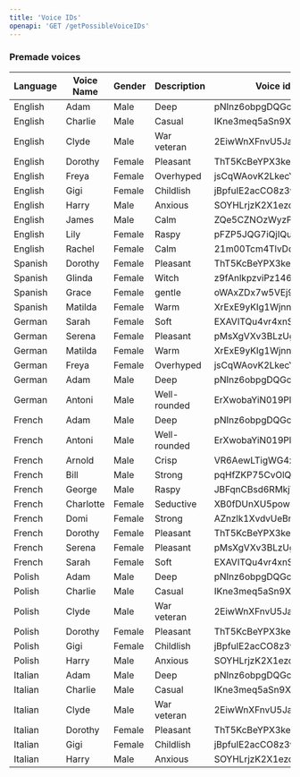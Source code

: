 ```yaml
---
title: 'Voice IDs'
openapi: 'GET /getPossibleVoiceIDs'
---
```


### Premade voices
| Language | Voice Name  | Gender | Description  | Voice id| 
|----------|------------|----------|--------|-------------------|
|English|	Adam | 	Male |	Deep | pNInz6obpgDQGcFmaJgB|
|English|	Charlie | 	Male |	Casual | IKne3meq5aSn9XLyUdCD|
|English|	Clyde | 	Male |	War veteran | 	 2EiwWnXFnvU5JabPnv8n|
|English|	Dorothy | 	Female |	Pleasant | ThT5KcBeYPX3keUQqHPh|
|English|	Freya | 	Female |	Overhyped |	 jsCqWAovK2LkecY7zXl4|
|English|	Gigi | 	Female |	Childlish | jBpfuIE2acCO8z3wKNLl|
|English|	Harry | 	Male |	Anxious |	 SOYHLrjzK2X1ezoPC6cr|
|English|	James | 	Male |	Calm | ZQe5CZNOzWyzPSCn5a3c|
|English|	Lily | 	Female |	Raspy | pFZP5JQG7iQjIQuC4Bku|
|English|	Rachel | 	Female |	Calm | 21m00Tcm4TlvDq8ikWAM|
|Spanish|	Dorothy | 	Female |	Pleasant | ThT5KcBeYPX3keUQqHPh|
|Spanish|	Glinda | 	Female |	Witch |	 z9fAnlkpzviPz146aGWa|
|Spanish|	Grace | 	Female |	gentle | oWAxZDx7w5VEj9dCyTzz|
|Spanish|	Matilda | 	Female |	Warm | XrExE9yKIg1WjnnlVkGX|
|German|	Sarah | 	Female |	Soft | EXAVITQu4vr4xnSDxMaL|
|German|	Serena | 	Female |	Pleasant | pMsXgVXv3BLzUgSXRplE|
|German|	Matilda | 	Female |	Warm | XrExE9yKIg1WjnnlVkGX|
|German|	Freya | 	Female |	Overhyped |	 jsCqWAovK2LkecY7zXl4|
|German|	Adam | 	Male |	Deep | pNInz6obpgDQGcFmaJgB|
|German|	Antoni | 	Male |	Well-rounded | ErXwobaYiN019PkySvjV|
|French|	Adam | 	Male |	Deep | pNInz6obpgDQGcFmaJgB|
|French|	Antoni | 	Male |	Well-rounded | ErXwobaYiN019PkySvjV|
|French|	Arnold | 	Male |	Crisp | VR6AewLTigWG4xSOukaG|
|French|	Bill | 	Male |	Strong | pqHfZKP75CvOlQylNhV4|
|French|	George | 	Male |	Raspy | JBFqnCBsd6RMkjVDRZzb|
|French|	Charlotte | 	Female | Seductive |	 XB0fDUnXU5powFXDhCwa|
|French|	Domi | 	Female |	Strong | AZnzlk1XvdvUeBnXmlld|
|French|	Dorothy | 	Female |	Pleasant | ThT5KcBeYPX3keUQqHPh|
|French|	Serena | 	Female |	Pleasant | pMsXgVXv3BLzUgSXRplE|
|French|	Sarah | 	Female |	Soft | EXAVITQu4vr4xnSDxMaL|
|Polish|	Adam | 	Male |	Deep | pNInz6obpgDQGcFmaJgB|
|Polish|	Charlie | 	Male |	Casual | IKne3meq5aSn9XLyUdCD|
|Polish|	Clyde | 	Male |	War veteran |    2EiwWnXFnvU5JabPnv8n|
|Polish|	Dorothy | 	Female |	Pleasant | ThT5KcBeYPX3keUQqHPh|
|Polish|	Gigi | 	Female |	Childlish | jBpfuIE2acCO8z3wKNLl|
|Polish|	Harry | 	Male |	Anxious |	 SOYHLrjzK2X1ezoPC6cr|
|Italian|	Adam | 	Male |	Deep | pNInz6obpgDQGcFmaJgB|
|Italian|	Charlie | 	Male |	Casual | IKne3meq5aSn9XLyUdCD|
|Italian|	Clyde | 	Male |	War veteran |    2EiwWnXFnvU5JabPnv8n|
|Italian|	Dorothy | 	Female |	Pleasant | ThT5KcBeYPX3keUQqHPh|
|Italian|	Gigi | 	Female |	Childlish | jBpfuIE2acCO8z3wKNLl|
|Italian|	Harry | 	Male |	Anxious |	 SOYHLrjzK2X1ezoPC6cr|